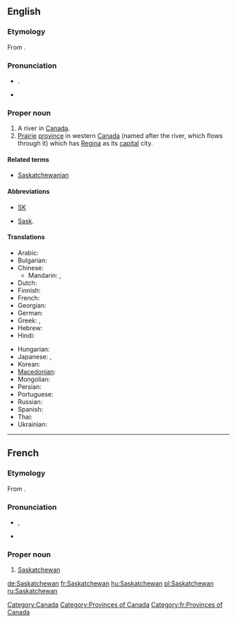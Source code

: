 {{wikipedia}}
==English==

===Etymology===
From {{etyl|cr}} {{term||kisiskāciwani-sīpiy|swift-flowing river}}.

===Pronunciation===
* {{a|UK}} {{IPA|/ˈsæsˌkætʃ.ə.wən/}}. {{SAMPA|/"s{s%k{tS.@.w@n/}}
* {{audio|en-ca-Saskatchewan.ogg|Audio (CA)}}

===Proper noun===
{{en-proper-noun}}

# A river in [[Canada]].
# [[prairie|Prairie]] [[province]] in western [[Canada]] (named after the river, which flows through it) which has [[Regina]] as its [[capital]] city.

====Related terms====
* [[Saskatchewanian]]

====Abbreviations====
* [[SK]]
* {{qualifier|archaic}} [[Sask]].

====Translations====
{{trans-top|Province in western Canada}}
* Arabic: {{t|ar|ساسكاتشوان|m|tr=saskatshuwaan|sc=Arab}}
* Bulgarian: {{t|bg|Саскачеван|m|tr=Saskáčevan|sc=Cyrl}}
* Chinese:
** Mandarin: {{t-|cmn|薩斯喀徹溫|sc=Hani}}, {{t-|cmn|萨斯喀彻温|tr=Sàsīkèchèwēn|sc=Hani}}
* Dutch: {{t-|nl|Saskatchewan}}
* Finnish: {{t-|fi|Saskatchewan}}
* French: {{t+|fr|Saskatchewan|f}}
* Georgian: {{t|ka|სასკაჩევანი|tr=sask'ač'evani|sc=Geor}}
* German: {{t+|de|Saskatchewan|n}}
* Greek: {{t|el|Σασκάτσουαν|n}},  {{t|el|Σασκάτσουαν|tr=Saskátsouan|sc=Grek}}
* Hebrew: {{t|he|ססקצ'ואן|sc=Hebr}}
* Hindi: {{t|hi|सास्काचेवान|tr=sāskācēvān|sc=Deva}}
{{trans-mid}}
* Hungarian: {{t+|hu|Saskatchewan}}
* Japanese: {{t|ja|サスカチュワン|tr=Sasukachuwan|sc=Jpan}},  {{t|ja|サスカチュワン州|tr=Sasukachuwan-shū|sc=Jpan}}
* Korean: {{t|ko|서스캐처원|tr=Seoseukaecheowon|sc=Kore}}
* [[Macedonian]]: {{t|mk|Саскачеван|m|tr=Saskáčevan}}
* Mongolian: {{t|mn|Саскачеван|tr=Saskáčevan|sc=Cyrl}}
* Persian: {{t|fa|ساسکاچوان|sc=fa-Arab}}
* Portuguese: {{t-|pt|Saskatchewan|m}}
* Russian: {{t|ru|Саскачеван|m|tr=Saskáčevan}}
* Spanish: {{t-|es|Saskatchewan|m}}
* Thai: {{t|th|รัฐซัสแคตเชวัน|tr=rát sátkaecheerwaan}}
* Ukrainian: {{t|uk|Саскачеван|m|tr=Saskáčevan|sc=Cyrl}}
{{trans-bottom}}

[[Category:Canada]]
[[Category:Provinces of Canada]]

----

==French==

===Etymology===
From {{etyl|cr|fr}} {{term||kisiskāciwani-sīpiy|swift-flowing river}}.

===Pronunciation===
* {{IPA|/sas.kat.ʃe.wan/|lang=fr}}, {{X-SAMPA|/sas.kat.Se.wan/}}
* {{rhymes|an|lang=fr}}

===Proper noun===
{{infl|fr|proper noun|g=f}}

# [[#English|Saskatchewan]]

[[Category:fr:Provinces of Canada]]

[[de:Saskatchewan]]
[[fr:Saskatchewan]]
[[hu:Saskatchewan]]
[[pl:Saskatchewan]]
[[ru:Saskatchewan]]
